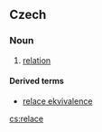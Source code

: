==Czech==

===Noun===
{{cs-noun|g=f}}

# [[relation]] {{mathematics|lang=cs}}

====Derived terms====
* [[relace ekvivalence]] {{f}}

[[cs:relace]]